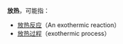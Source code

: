 '''放热'''，可能指：

*[[放热反应|放热反应]]（An exothermic reaction）
*[[放热过程|放热过程]]（exothermic process）

{{Disambig|F|Cat=二字消歧义}}